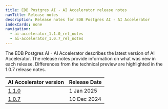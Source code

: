 ```yaml
---
title: EDB Postgres AI - AI Accelerator release notes
navTitle: Release notes
description: Release notes for EDB Postgres AI - AI Accelerator
indexCards: none
navigation:
  - ai-accelerator_1.1.0_rel_notes
  - ai-accelerator_1.0.7_rel_notes
---
```



The EDB Postgres AI - AI Accelerator describes the latest version of AI Accelerator. The release notes provide information on what was new in each release. Differences from the technical preview are highlighted in the 1.0.7 release notes.


| AI Accelerator version | Release Date |
|---|---|
| [1.1.0](./ai-accelerator_1.1.0_rel_notes) | 1 Jan 2025 |
| [1.0.7](./ai-accelerator_1.0.7_rel_notes) | 10 Dec 2024 |
